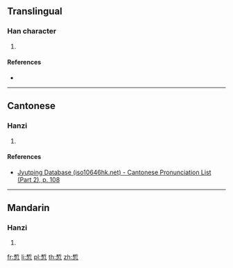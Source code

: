 ==Translingual==

===Han character===
{{Han char|rn=61|rad=心|as=08|sn=12|four=42332|canj=DLP|ids=⿱析心}}

# {{defn|Han|sort=心08}}

====References====
* {{Han ref|kx=0389.250|dkj=10750|dj=0723.110|hdz=42309.070|uh=60C1|ud=24769|bh=D949|bd=55625}}

----

==Cantonese==

===Hanzi===
{{yue-hanzi|jyut=[[sik1]]|y=sik1}}

# {{defn|lang=yue|sort=心08}}

====References====
* [http://www.iso10646hk.net/jp/document/download.jsp Jyutping Database (iso10646hk.net) - Cantonese Pronunciation List (Part 2), p. 108]

----

==Mandarin==

===Hanzi===
{{cmn-hanzi|pin=[[xī]] ([[xi1]]), [[zhān]] ([[zhan1]])|wg=hsi<sup>1</sup>, chan<sup>1</sup>}}

# {{defn|lang=cmn|sort=心08}}

[[fr:惁]]
[[li:惁]]
[[pl:惁]]
[[th:惁]]
[[zh:惁]]